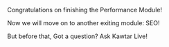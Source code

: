 Congratulations on finishing the Performance Module!

Now we will move on to another exiting module: SEO!

But before that, Got a question? Ask Kawtar Live!
